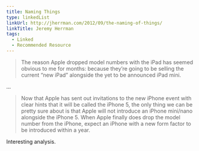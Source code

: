 ```yaml
---
title: Naming Things
type: linkedList
linkUrl: http://jherrman.com/2012/09/the-naming-of-things/
linkTitle: Jeremy Herrman
tags:
  - Linked
  - Recommended Resource
---
```


> The reason Apple dropped model numbers with the iPad has seemed obvious to me for months: because they’re going to be selling the current “new iPad” alongside the yet to be announced iPad mini.

...

> Now that Apple has sent out invitations to the new iPhone event with clear hints that it will be called the iPhone 5, the only thing we can be pretty sure about is that Apple will not introduce an iPhone mini/nano alongside the iPhone 5. When Apple finally does drop the model number from the iPhone, expect an iPhone with a new form factor to be introduced within a year.

Interesting analysis.
